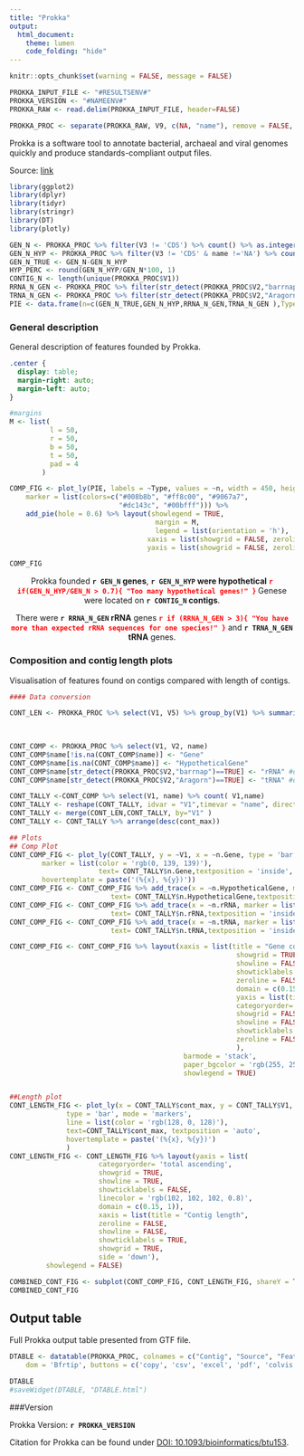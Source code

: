 ---
title: "Prokka"
output:
  html_document:
    theme: lumen
    code_folding: "hide"
---

```{r setup, include=FALSE} 
knitr::opts_chunk$set(warning = FALSE, message = FALSE) 
```
```{r data_read, echo=FALSE}
PROKKA_INPUT_FILE <- "#RESULTSENV#"
PROKKA_VERSION <- "#NAMEENV#"
PROKKA_RAW <- read.delim(PROKKA_INPUT_FILE, header=FALSE)

PROKKA_PROC <- separate(PROKKA_RAW, V9, c(NA, "name"), remove = FALSE, "gene_name")
```
Prokka is a software tool to annotate bacterial, archaeal and viral genomes quickly and produce standards-compliant output files. 

Source: [link](https://github.com/tseemann/prokka)

```{r libraries, echo=FALSE}
library(ggplot2)
library(dplyr)
library(tidyr)
library(stringr)
library(DT)
library(plotly)
```

```{r text_parsing}
GEN_N <- PROKKA_PROC %>% filter(V3 != 'CDS') %>% count() %>% as.integer()
GEN_N_HYP <- PROKKA_PROC %>% filter(V3 != 'CDS' & name !='NA') %>% count() %>% as.integer()
GEN_N_TRUE <- GEN_N-GEN_N_HYP
HYP_PERC <- round(GEN_N_HYP/GEN_N*100, 1)
CONTIG_N <- length(unique(PROKKA_PROC$V1))
RRNA_N_GEN <- PROKKA_PROC %>% filter(str_detect(PROKKA_PROC$V2,"barrnap") & V3 =="transcript") %>% count() %>% as.integer()
TRNA_N_GEN <- PROKKA_PROC %>% filter(str_detect(PROKKA_PROC$V2,"Aragorn") & V3 =="transcript") %>% count() %>% as.integer()
PIE <- data.frame(n=c(GEN_N_TRUE,GEN_N_HYP,RRNA_N_GEN,TRNA_N_GEN ),Type=as.factor(c("Genes","Hypothetical Genes", "rRNA", "tRNA")))
```

### General description
General description of features founded by Prokka. 
```{css, echo=FALSE}
.center {
  display: table;
  margin-right: auto;
  margin-left: auto;
}
```

<div class = 'center'>

```{r comp_plot}
#margins
M <- list(
          l = 50,
          r = 50,
          b = 50,
          t = 50,
          pad = 4
        )

COMP_FIG <- plot_ly(PIE, labels = ~Type, values = ~n, width = 450, height = 450,
    marker = list(colors=c("#008b8b", "#ff8c00", "#9067a7", 
                           "#dc143c", "#00bfff"))) %>% 
    add_pie(hole = 0.6) %>% layout(showlegend = TRUE,
                                    margin = M,
                                    legend = list(orientation = 'h'),
                                  xaxis = list(showgrid = FALSE, zeroline = FALSE, showticklabels = FALSE),
                                  yaxis = list(showgrid = FALSE, zeroline = FALSE, showticklabels = FALSE))

COMP_FIG
```
</div>
<center>
Prokka founded **`r GEN_N` genes**, **`r GEN_N_HYP` were hypothetical** <span style="color:red; font-weight: bold">
`r if(GEN_N_HYP/GEN_N > 0.7){
"Too many hypothetical genes!"
}` </span> Genese were located on **`r CONTIG_N` contigs**.

There were **`r RRNA_N_GEN` rRNA** genes <span style="color:red; font-weight: bold">`r if (RRNA_N_GEN > 3){
"You have more than expected rRNA sequences for one species!"
}`</span> and **`r TRNA_N_GEN` tRNA** genes.

</center>
### Composition and contig length plots
Visualisation of features found on contigs compared with length of contigs.
<div class = 'center'>
```{r contig_plots, fig.width = 10, fig.height = 10}
#### Data conversion 

CONT_LEN <- PROKKA_PROC %>% select(V1, V5) %>% group_by(V1) %>% summarise(
                                                                          cont_max = max(V5)
                                                                          )

CONT_COMP <- PROKKA_PROC %>% select(V1, V2, name)
CONT_COMP$name[!is.na(CONT_COMP$name)] <- "Gene"
CONT_COMP$name[is.na(CONT_COMP$name)] <- "HypotheticalGene"
CONT_COMP$name[str_detect(PROKKA_PROC$V2,"barrnap")==TRUE] <- "rRNA" #database name for rRNA from Prokka
CONT_COMP$name[str_detect(PROKKA_PROC$V2,"Aragorn")==TRUE] <- "tRNA" #database name for tRNA from Prokka

CONT_TALLY <-CONT_COMP %>% select(V1, name) %>% count( V1,name)
CONT_TALLY <- reshape(CONT_TALLY, idvar = "V1",timevar = "name", direction = "wide")
CONT_TALLY <- merge(CONT_LEN,CONT_TALLY, by="V1" )
CONT_TALLY <- CONT_TALLY %>% arrange(desc(cont_max))

## Plots 
## Comp Plot
CONT_COMP_FIG <- plot_ly(CONT_TALLY, y = ~V1, x = ~n.Gene, type = 'bar', orientation = 'h',
        marker = list(color = 'rgb(0, 139, 139)'),
                      text= CONT_TALLY$n.Gene,textposition = 'inside', name = 'Gene',
        hovertemplate = paste('(%{x}, %{y})'))
CONT_COMP_FIG <- CONT_COMP_FIG %>% add_trace(x = ~n.HypotheticalGene, marker = list(color = 'rgb(255, 140, 0)'),
                         text= CONT_TALLY$n.HypotheticalGene,textposition = 'inside', name = 'Hypothetical Gene')
CONT_COMP_FIG <- CONT_COMP_FIG %>% add_trace(x = ~n.rRNA, marker = list(color = 'rgb(220,20,60)'),
                         text= CONT_TALLY$n.rRNA,textposition = 'inside', name = 'rRNA') 
CONT_COMP_FIG <- CONT_COMP_FIG %>% add_trace(x = ~n.tRNA, marker = list(color = 'rgb(0,191,255)'),
                         text= CONT_TALLY$n.tRNA,textposition = 'inside', name = 'tRNA')

CONT_COMP_FIG <- CONT_COMP_FIG %>% layout(xaxis = list(title = "Gene count",
                                                        showgrid = TRUE,
                                                        showline = FALSE,
                                                        showticklabels = TRUE,
                                                        zeroline = FALSE,
                                                        domain = c(0.15, 1)),
                                                        yaxis = list(title = "Contigs",
                                                        categoryorder= 'total ascending',
                                                        showgrid = FALSE,
                                                        showline = FALSE,
                                                        showticklabels = TRUE,
                                                        zeroline = FALSE
                                                        ),
                                           barmode = 'stack',
                                           paper_bgcolor = 'rgb(255, 255, 255)', plot_bgcolor = 'rgb(255, 255, 255)',
                                           showlegend = TRUE) 


##Length plot
CONT_LENGTH_FIG <- plot_ly(x = CONT_TALLY$cont_max, y = CONT_TALLY$V1, name = 'Contig length',
              type = 'bar', mode = 'markers',
              line = list(color = 'rgb(128, 0, 128)'),
              text=CONT_TALLY$cont_max, textposition = 'auto',
              hovertemplate = paste('(%{x}, %{y})')
              ) 
CONT_LENGTH_FIG <- CONT_LENGTH_FIG %>% layout(yaxis = list(
                      categoryorder= 'total ascending',
                      showgrid = TRUE, 
                      showline = TRUE, 
                      showticklabels = FALSE,
                      linecolor = 'rgb(102, 102, 102, 0.8)', 
                      domain = c(0.15, 1)),
                      xaxis = list(title = "Contig length",
                      zeroline = FALSE, 
                      showline = FALSE, 
                      showticklabels = TRUE, 
                      showgrid = TRUE,
                      side = 'down'),
         showlegend = FALSE) 

COMBINED_CONT_FIG <- subplot(CONT_COMP_FIG, CONT_LENGTH_FIG, shareY = TRUE, titleX = TRUE) 
COMBINED_CONT_FIG
```
</div>

## Output table
Full Prokka output table presented from GTF file.
```{r prokka_table}

DTABLE <- datatable(PROKKA_PROC, colnames = c("Contig", "Source", "Feature", "Start", "End","Score","Strand","Phase", "Attributes", "Name"),  rownames = FALSE, class = 'hover', extensions  = 'Buttons', options = list(
    dom = 'Bfrtip', buttons = c('copy', 'csv', 'excel', 'pdf', 'colvis')))

DTABLE
#saveWidget(DTABLE, "DTABLE.html")
```

###Version

Prokka Version: **`r PROKKA_VERSION`**


Citation for Prokka can be found under [DOI: 10.1093/bioinformatics/btu153](https://doi.org/10.1093/bioinformatics/btu153).
